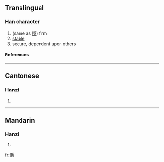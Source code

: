 ==Translingual==
===Han character===
{{Han char|rad=人|as=14|sn=16|four=|canj=人月一心 (OBMP)}}
# (same as [[穩]]) firm
# [[stable]]
# secure, dependent upon others
====References====
{{Han ref|kx=0119.320|hdz=10231.080|uh=349A|ud=13466}}

----
==Cantonese==
===Hanzi===
{{yue-hanzi|jyut=|y=waan2}}
# {{defn|Cantonese}}

----
==Mandarin==
===Hanzi===
{{cmn-hanzi|pin=[[wěn]] (wen3)|wg=wen<sup>3</sup>}}
# {{defn|Mandarin}}

[[fr:㒚]]